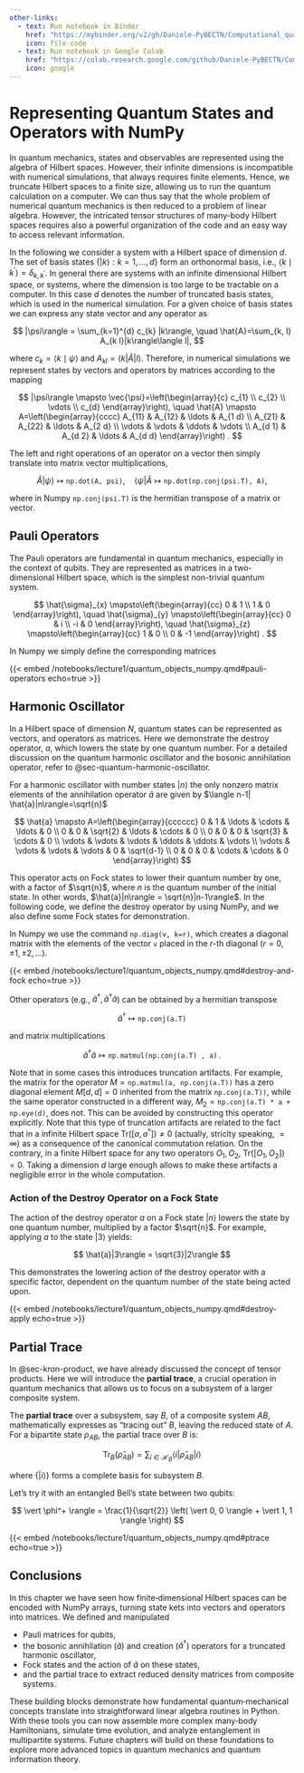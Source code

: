 ```yaml
---
other-links:
  - text: Run notebook in Binder
    href: "https://mybinder.org/v2/gh/Daniele-PyBECTN/Computational_quantum_optics_lectures/notebooks/?urlpath=lab/tree/notebooks/lecture1/quantum_objects_numpy.ipynb"
    icon: file-code
  - text: Run notebook in Google Colab
    href: "https://colab.research.google.com/github/Daniele-PyBECTN/Computational_quantum_optics_lectures/blob/notebooks/notebooks/lecture1/quantum_objects_numpy.ipynb"
    icon: google
---
```

# Representing Quantum States and Operators with NumPy

In quantum mechanics, states and observables are represented using the algebra of Hilbert spaces.
However, their infinite dimensions is incompatible with numerical simulations, that always requires finite elements. 
Hence, we truncate Hilbert spaces to a finite size, allowing us to run the quantum calculation on a computer.
We can thus say that the whole problem of numerical quantum mechanics is then reduced to a problem of linear algebra. However, the intricated tensor structures of many-body Hilbert spaces requires also a powerful organization of the code and an easy way to access relevant information.

In the following we consider a system with a Hilbert space of dimension $d$. The set of basis states $\{|k\rangle: k=1, \ldots, d\}$ form an orthonormal basis, i.e., $\left\langle k \mid k^{\prime}\right\rangle=\delta_{k, k^{\prime}}$.
In general there are systems with an infinite dimensional Hilbert space, or systems, where the dimension is too large to be tractable on a computer. In this case $d$ denotes the number of truncated basis states, which is used in the numerical simulation. For a given choice of basis states we can express any state vector and any operator as

$$
|\psi\rangle = \sum_{k=1}^{d} c_{k} |k\rangle, \quad \hat{A}=\sum_{k, l} A_{k l}|k\rangle\langle l|, 
$$

where $c_{k} = \langle k \mid \psi\rangle$ and $A_{k l}=\langle k| \hat{A}|l\rangle$. 
Therefore, in numerical simulations we represent states by vectors and operators by matrices according to the mapping

$$
|\psi\rangle \mapsto \vec{\psi}=\left(\begin{array}{c}
c_{1} \\
c_{2} \\
\vdots \\
c_{d}
\end{array}\right), \quad \hat{A} \mapsto A=\left(\begin{array}{cccc}
A_{11} & A_{12} & \ldots & A_{1 d} \\
A_{21} & A_{22} & \ldots & A_{2 d} \\
\vdots & \vdots & \ddots & \vdots \\
A_{d 1} & A_{d 2} & \ldots & A_{d d}
\end{array}\right) .
$$

The left and right operations of an operator on a vector then simply translate into matrix vector multiplications,

$$
\hat{A}|\psi\rangle \mapsto \texttt{np.dot(A, psi)}, \quad \langle \psi| \hat{A} \mapsto \texttt{np.dot(np.conj(psi.T), A)},
$$

where in Numpy `np.conj(psi.T)` is the hermitian transpose of a matrix or vector.

## Pauli Operators
The Pauli operators are fundamental in quantum mechanics, especially in the context of qubits. They are represented as matrices in a two-dimensional Hilbert space, which is the simplest non-trivial quantum system.

$$
\hat{\sigma}_{x} \mapsto\left(\begin{array}{cc}
0 & 1  \\
1 & 0
\end{array}\right), \quad \hat{\sigma}_{y} \mapsto\left(\begin{array}{cc}
0 & i \\
-i & 0
\end{array}\right), \quad \hat{\sigma}_{z} \mapsto\left(\begin{array}{cc}
1 & 0 \\
0 & -1
\end{array}\right) .
$$

In Numpy we simply define the corresponding matrices

{{< embed /notebooks/lecture1/quantum_objects_numpy.qmd#pauli-operators echo=true >}}

## Harmonic Oscillator

In a Hilbert space of dimension $N$, quantum states can be represented as vectors, and operators as matrices. Here we demonstrate the destroy operator, $a$, which lowers the state by one quantum number. For a detailed discussion on the quantum harmonic oscillator and the bosonic annihilation operator, refer to @sec-quantum-harmonic-oscillator.

For a harmonic oscillator with number states $|n\rangle$ the only nonzero matrix elements of the annihilation operator $\hat{a}$ are given by $\langle n-1| \hat{a}|n\rangle=\sqrt{n}$

$$
\hat{a} \mapsto A=\left(\begin{array}{cccccc}
0 & 1 & \ldots & \cdots & \ldots & 0  \\
0 & 0 & \sqrt{2} & \ldots & \cdots & 0 \\
0 & 0 & 0 & \sqrt{3} & \cdots & 0 \\
\vdots & \vdots & \vdots & \ddots & \ddots & \vdots \\
\vdots & \vdots & \vdots & \vdots & 0 & \sqrt{d-1} \\
0 & 0 & 0 & \cdots & \cdots & 0
\end{array}\right)
$$

This operator acts on Fock states to lower their quantum number by one, with a factor of $\sqrt{n}$, where $n$ is the quantum number of the initial state. In other words, $\hat{a}|n\rangle = \sqrt{n}|n-1\rangle$. In the following code, we define the destroy operator by using NumPy, and we also define some Fock states for demonstration.

In Numpy we use the command `np.diag(v, k=r)`, which creates a diagonal matrix with the elements of the vector `v` placed in the $r$-th diagonal $(r=0, \pm 1, \pm 2, \ldots)$.

{{< embed /notebooks/lecture1/quantum_objects_numpy.qmd#destroy-and-fock echo=true >}}

Other operators (e.g., $\hat{a}^{\dagger}, \hat{a}^{\dagger} \hat{a}$) can be obtained by a hermitian transpose

$$
\hat{a}^{\dagger} \mapsto\texttt{np.conj(a.T)}
$$

and matrix multiplications

$$
\hat{a}^{\dagger} \hat{a} \mapsto \texttt{np.matmul(np.conj(a.T) , a)} \, .
$$

Note that in some cases this introduces truncation artifacts. For example, the matrix for the operator $M=\texttt{np.matmul(a, np.conj(a.T))}$ has a zero diagonal element $M[d, d]=0$ inherited from the matrix $\texttt{np.conj(a.T))}$, while the same operator constructed in a different way, $M_2=\texttt{np.conj(a.T) * a + np.eye(d)}$, does not. This can be avoided by constructing this operator explicitly.
Note that this type of truncation artifacts are related to the fact that in a infinite Hilbert space $\mathrm{Tr}([a, a^{\dagger}])\neq 0$ (actually, striclty speaking, $=\infty$) as a consequence of the canonical commutation relation. On the contrary, in a finite Hilbert space for any two operators $O_1, O_2$, $\mathrm{Tr}([O_1, O_2])= 0$.
Taking a dimension $d$ large enough allows to make these artifacts a negligible error in the whole computation.

### Action of the Destroy Operator on a Fock State

The action of the destroy operator $a$ on a Fock state $|n\rangle$ lowers the state by one quantum number, multiplied by a factor $\sqrt{n}$. For example, applying $a$ to the state $|3\rangle$ yields:

$$
\hat{a}|3\rangle = \sqrt{3}|2\rangle
$$

This demonstrates the lowering action of the destroy operator with a specific factor, dependent on the quantum number of the state being acted upon.

{{< embed /notebooks/lecture1/quantum_objects_numpy.qmd#destroy-apply echo=true >}}

## Partial Trace

In @sec-kron-product, we have already discussed the concept of tensor products. Here we will introduce the **partial trace**, a crucial operation in quantum mechanics that allows us to focus on a subsystem of a larger composite system.

The **partial trace** over a subsystem, say $B$, of a composite system $AB$, mathematically expresses as "tracing out" $B$, leaving the reduced state of $A$. For a bipartite state $\rho_{AB}$, the partial trace over $B$ is:

$$
\text{Tr}_B(\hat{\rho}_{AB}) = \sum_{i \in \mathcal{H}_B} \langle i| \hat{\rho}_{AB} |i\rangle
$$

where $\{|i\rangle\}$ forms a complete basis for subsystem $B$.

Let's try it with an entangled Bell's state between two qubits:

$$
\vert \phi^+ \rangle = \frac{1}{\sqrt{2}} \left( \vert 0, 0 \rangle + \vert 1, 1 \rangle \right)
$$

{{< embed /notebooks/lecture1/quantum_objects_numpy.qmd#ptrace echo=true >}}
    
## Conclusions

In this chapter we have seen how finite‐dimensional Hilbert spaces can be encoded with NumPy arrays, turning state kets into vectors and operators into matrices. We defined and manipulated  

- Pauli matrices for qubits,  
- the bosonic annihilation ($\hat{a}$) and creation ($\hat{a}^{\dagger}$) operators for a truncated harmonic oscillator,  
- Fock states and the action of $\hat{a}$ on these states,  
- and the partial trace to extract reduced density matrices from composite systems.

These building blocks demonstrate how fundamental quantum‐mechanical concepts translate into straightforward linear algebra routines in Python. With these tools you can now assemble more complex many‐body Hamiltonians, simulate time evolution, and analyze entanglement in multipartite systems. Future chapters will build on these foundations to explore more advanced topics in quantum mechanics and quantum information theory.
